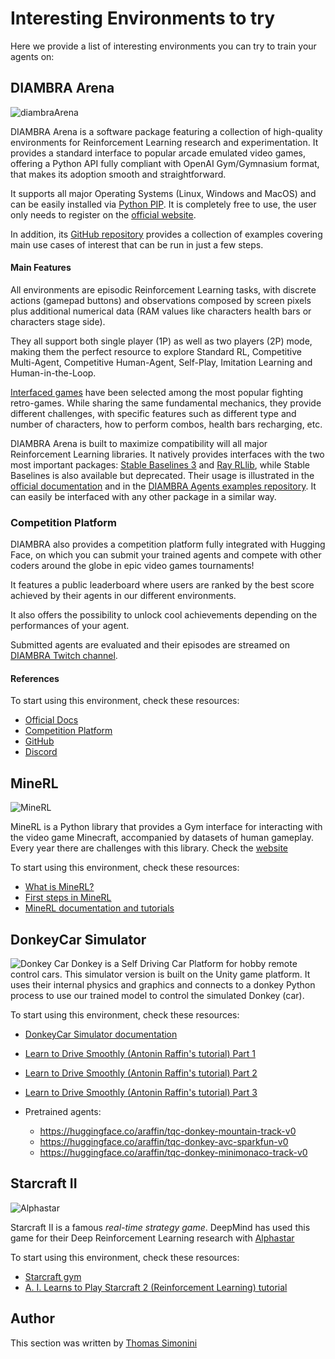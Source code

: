 # Interesting Environments to try

Here we provide a list of interesting environments you can try to train your agents on:

## DIAMBRA Arena

<img src="https://huggingface.co/datasets/huggingface-deep-rl-course/course-images/resolve/main/en/unit12/diambraarena.png" alt="diambraArena"/>


DIAMBRA Arena is a software package featuring a collection of high-quality environments for Reinforcement Learning research and experimentation. It provides a standard interface to popular arcade emulated video games, offering a Python API fully compliant with OpenAI Gym/Gymnasium format, that makes its adoption smooth and straightforward.

It supports all major Operating Systems (Linux, Windows and MacOS) and can be easily installed via [Python PIP](https://pypi.org/project/diambra-arena/). It is completely free to use, the user only needs to register on the [official website](https://diambra.ai/register/).

In addition, its [GitHub repository](https://github.com/diambra/) provides a collection of examples covering main use cases of interest that can be run in just a few steps.

#### Main Features

All environments are episodic Reinforcement Learning tasks, with discrete actions (gamepad buttons) and observations composed by screen pixels plus additional numerical data (RAM values like characters health bars or characters stage side).

They all support both single player (1P) as well as two players (2P) mode, making them the perfect resource to explore Standard RL, Competitive Multi-Agent, Competitive Human-Agent, Self-Play, Imitation Learning and Human-in-the-Loop.

[Interfaced games](https://docs.diambra.ai/envs/games/) have been selected among the most popular fighting retro-games. While sharing the same fundamental mechanics, they provide different challenges, with specific features such as different type and number of characters, how to perform combos, health bars recharging, etc.

DIAMBRA Arena is built to maximize compatibility will all major Reinforcement Learning libraries. It natively provides interfaces with the two most important packages: [Stable Baselines 3](https://stable-baselines3.readthedocs.io/en/master/) and [Ray RLlib](https://docs.ray.io/en/latest/rllib/index.html), while Stable Baselines is also available but deprecated. Their usage is illustrated in the [official documentation](https://docs.diambra.ai/) and in the [DIAMBRA Agents examples repository](https://github.com/diambra/agents). It can easily be interfaced with any other package in a similar way.

### Competition Platform

DIAMBRA also provides a competition platform fully integrated with Hugging Face, on which you can submit your trained agents and compete with other coders around the globe in epic video games tournaments!

It features a public leaderboard where users are ranked by the best score achieved by their agents in our different environments.

It also offers the possibility to unlock cool achievements depending on the performances of your agent.

Submitted agents are evaluated and their episodes are streamed on [DIAMBRA Twitch channel](https://www.twitch.tv/diambra_ai).

#### References

To start using this environment, check these resources:
- [Official Docs](https://docs.diambra.ai/)
- [Competition Platform](https://diambra.ai)
- [GitHub](https://github.com/diambra/)
- [Discord](https://diambra.ai/discord)

## MineRL

<img src="https://huggingface.co/datasets/huggingface-deep-rl-course/course-images/resolve/main/en/unit12/minerl.jpg" alt="MineRL"/>


MineRL is a Python library that provides a Gym interface for interacting with the video game Minecraft, accompanied by datasets of human gameplay.
Every year there are challenges with this library. Check the [website](https://minerl.io/)

To start using this environment, check these resources:
- [What is MineRL?](https://www.youtube.com/watch?v=z6PTrGifupU)
- [First steps in MineRL](https://www.youtube.com/watch?v=8yIrWcyWGek)
- [MineRL documentation and tutorials](https://minerl.readthedocs.io/en/latest/)

## DonkeyCar Simulator

<img src="https://huggingface.co/datasets/huggingface-deep-rl-course/course-images/resolve/main/en/unit12/donkeycar.jpg" alt="Donkey Car"/>
Donkey is a Self Driving Car Platform for hobby remote control cars.
This simulator version is built on the Unity game platform. It uses their internal physics and graphics and connects to a donkey Python process to use our trained model to control the simulated Donkey (car).


To start using this environment, check these resources:
- [DonkeyCar Simulator documentation](https://docs.donkeycar.com/guide/deep_learning/simulator/)
- [Learn to Drive Smoothly (Antonin Raffin's tutorial) Part 1](https://www.youtube.com/watch?v=ngK33h00iBE)
- [Learn to Drive Smoothly (Antonin Raffin's tutorial) Part 2](https://www.youtube.com/watch?v=DUqssFvcSOY)
- [Learn to Drive Smoothly (Antonin Raffin's tutorial) Part 3](https://www.youtube.com/watch?v=v8j2bpcE4Rg)

- Pretrained agents:
  - https://huggingface.co/araffin/tqc-donkey-mountain-track-v0
  - https://huggingface.co/araffin/tqc-donkey-avc-sparkfun-v0
  - https://huggingface.co/araffin/tqc-donkey-minimonaco-track-v0


## Starcraft II

<img src="https://huggingface.co/datasets/huggingface-deep-rl-course/course-images/resolve/main/en/unit12/alphastar.jpg" alt="Alphastar"/>

Starcraft II is a famous *real-time strategy game*. DeepMind has used this game for their Deep Reinforcement Learning research with [Alphastar](https://www.deepmind.com/blog/alphastar-mastering-the-real-time-strategy-game-starcraft-ii)

To start using this environment, check these resources:
- [Starcraft gym](http://starcraftgym.com/)
- [A. I. Learns to Play Starcraft 2 (Reinforcement Learning) tutorial](https://www.youtube.com/watch?v=q59wap1ELQ4)

## Author

This section was written by <a href="https://twitter.com/ThomasSimonini"> Thomas Simonini</a>
